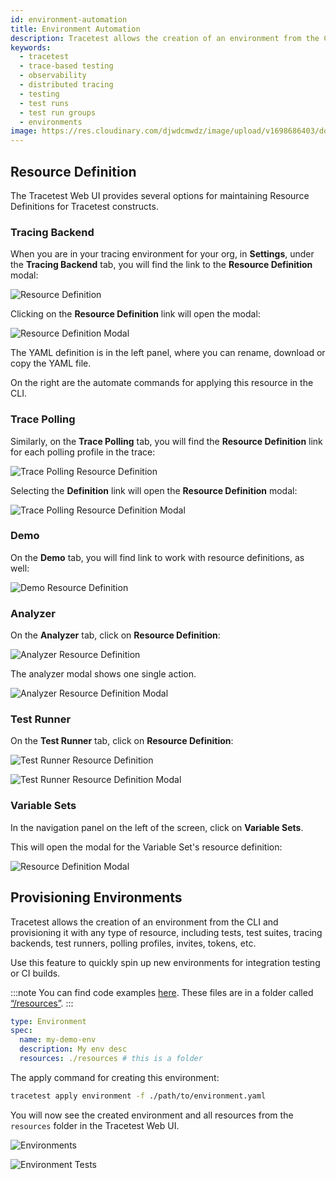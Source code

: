 ```yaml
---
id: environment-automation
title: Environment Automation
description: Tracetest allows the creation of an environment from the CLI and provisioning it with any type of resource, including tests, test suites, tracing backends, test runners, polling profiles, invites, tokens, etc.
keywords:
  - tracetest
  - trace-based testing
  - observability
  - distributed tracing
  - testing
  - test runs
  - test run groups
  - environments
image: https://res.cloudinary.com/djwdcmwdz/image/upload/v1698686403/docs/Blog_Thumbnail_14_rsvkmo.jpg
---
```


## Resource Definition

The Tracetest Web UI provides several options for maintaining Resource Definitions for Tracetest constructs.

### Tracing Backend

When you are in your tracing environment for your org, in **Settings**, under the **Tracing Backend** tab, you will find the link to the **Resource Definition** modal:

![Resource Definition](../img/resource-definition.png)

Clicking on the **Resource Definition** link will open the modal:

![Resource Definition Modal](../img/resource-definition-modal.png)

The YAML definition is in the left panel, where you can rename, download or copy the YAML file.

On the right are the automate commands for applying this resource in the CLI.

### Trace Polling

Similarly, on the **Trace Polling** tab, you will find the **Resource Definition** link for each polling profile in the trace:

![Trace Polling Resource Definition](../img/trace-polling-resource-definition.png)

Selecting the **Definition** link will open the **Resource Definition** modal:

![Trace Polling Resource Definition Modal](../img/trace-polling-resource-definition-modal.png)

### Demo

On the **Demo** tab, you will find link to work with resource definitions, as well:

![Demo Resource Definition](../img/demo-resource-definition.png)

### Analyzer

On the **Analyzer** tab, click on **Resource Definition**:

![Analyzer Resource Definition](../img/analyzer-resource-definition.png)

The analyzer modal shows one single action.

![Analyzer Resource Definition Modal](../img/analyzer-resource-definition-modal.png)

### Test Runner

On the **Test Runner** tab, click on **Resource Definition**:

![Test Runner Resource Definition](../img/test-runner-resource-definition.png)

![Test Runner Resource Definition Modal](../img/test-runner-resource-definition-modal.png)

### Variable Sets

In the navigation panel on the left of the screen, click on **Variable Sets**.


This will open the modal for the Variable Set's resource definition:

![ Resource Definition Modal](../img/variable-set-resource-definition-modal.png)

## Provisioning Environments

Tracetest allows the creation of an environment from the CLI and provisioning it with any type of resource, including tests, test suites, tracing backends, test runners, polling profiles, invites, tokens, etc.

Use this feature to quickly spin up new environments for integration testing or CI builds.

:::note
You can find code examples [here](https://github.com/kubeshop/tracetest/tree/main/examples/environment-automation).
These files are in a folder called [“/resources”](https://github.com/kubeshop/tracetest/tree/main/examples/environment-automation/resources).
:::

```yaml title="environment.yaml"
type: Environment
spec:
  name: my-demo-env
  description: My env desc
  resources: ./resources # this is a folder
```
The apply command for creating this environment:

```bash title="Terminal"
tracetest apply environment -f ./path/to/environment.yaml
```

You will now see the created environment and all resources from the `resources` folder in the Tracetest Web UI.

![Environments](../img/environments.png)

![Environment Tests](../img/environment-tests.png)



